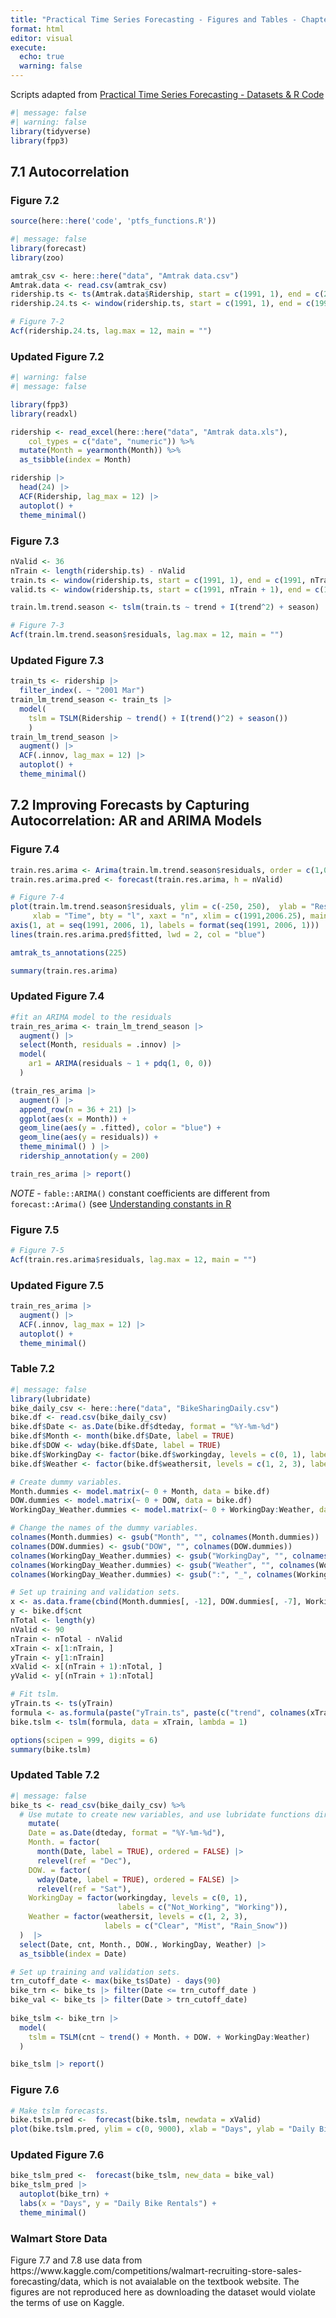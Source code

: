 ```yaml
---
title: "Practical Time Series Forecasting - Figures and Tables - Chapter 7"
format: html
editor: visual
execute:
  echo: true
  warning: false
---
```


Scripts adapted from [Practical Time Series Forecasting - Datasets & R Code](https://www.forecastingbook.com/resources/data-and-code)

```r
#| message: false
#| warning: false
library(tidyverse)
library(fpp3)
```

## 7.1 Autocorrelation

### Figure 7.2

```r
source(here::here('code', 'ptfs_functions.R'))

#| message: false
library(forecast)
library(zoo)

amtrak_csv <- here::here("data", "Amtrak data.csv")
Amtrak.data <- read.csv(amtrak_csv)
ridership.ts <- ts(Amtrak.data$Ridership, start = c(1991, 1), end = c(2004, 3), freq = 12)
ridership.24.ts <- window(ridership.ts, start = c(1991, 1), end = c(1991, 24))

# Figure 7-2
Acf(ridership.24.ts, lag.max = 12, main = "")
```

### Updated Figure 7.2

```r
#| warning: false
#| message: false

library(fpp3)
library(readxl)

ridership <- read_excel(here::here("data", "Amtrak data.xls"), 
    col_types = c("date", "numeric")) %>% 
  mutate(Month = yearmonth(Month)) %>% 
  as_tsibble(index = Month)
```

```r
ridership |> 
  head(24) |> 
  ACF(Ridership, lag_max = 12) |> 
  autoplot() +
  theme_minimal()
```

### Figure 7.3

```r
nValid <- 36
nTrain <- length(ridership.ts) - nValid
train.ts <- window(ridership.ts, start = c(1991, 1), end = c(1991, nTrain))
valid.ts <- window(ridership.ts, start = c(1991, nTrain + 1), end = c(1991, nTrain + nValid))

train.lm.trend.season <- tslm(train.ts ~ trend + I(trend^2) + season)

# Figure 7-3
Acf(train.lm.trend.season$residuals, lag.max = 12, main = "")

```

### Updated Figure 7.3

```r
train_ts <- ridership |> 
  filter_index(. ~ "2001 Mar")
train_lm_trend_season <- train_ts |>
  model(
    tslm = TSLM(Ridership ~ trend() + I(trend()^2) + season())
    ) 
train_lm_trend_season |> 
  augment() |> 
  ACF(.innov, lag_max = 12) |> 
  autoplot() +
  theme_minimal()
```

## 7.2 Improving Forecasts by Capturing Autocorrelation: AR and ARIMA Models

### Figure 7.4

```r
train.res.arima <- Arima(train.lm.trend.season$residuals, order = c(1,0,0))
train.res.arima.pred <- forecast(train.res.arima, h = nValid)

# Figure 7-4
plot(train.lm.trend.season$residuals, ylim = c(-250, 250),  ylab = "Residuals", 
     xlab = "Time", bty = "l", xaxt = "n", xlim = c(1991,2006.25), main = "")
axis(1, at = seq(1991, 2006, 1), labels = format(seq(1991, 2006, 1)))
lines(train.res.arima.pred$fitted, lwd = 2, col = "blue")

amtrak_ts_annotations(225)
```

```r
summary(train.res.arima)
```

### Updated Figure 7.4

```r
#fit an ARIMA model to the residuals
train_res_arima <- train_lm_trend_season |>
  augment() |> 
  select(Month, residuals = .innov) |>
  model(
    ar1 = ARIMA(residuals ~ 1 + pdq(1, 0, 0))
  ) 

(train_res_arima |>
  augment() |> 
  append_row(n = 36 + 21) |>
  ggplot(aes(x = Month)) +
  geom_line(aes(y = .fitted), color = "blue") +
  geom_line(aes(y = residuals)) +
  theme_minimal() ) |> 
  ridership_annotation(y = 200) 
```

```r
train_res_arima |> report()
```

*NOTE* - `fable::ARIMA()` constant coefficients are different from `forecast::Arima()` (see [Understanding constants in R](https://otexts.com/fpp3/arima-r.html#understanding-constants-in-r)

### Figure 7.5

```r
# Figure 7-5
Acf(train.res.arima$residuals, lag.max = 12, main = "")
```

### Updated Figure 7.5

```r
train_res_arima |> 
  augment() |>
  ACF(.innov, lag_max = 12) |> 
  autoplot() +
  theme_minimal()
```

### Table 7.2

```r
#| message: false
library(lubridate)
bike_daily_csv <- here::here("data", "BikeSharingDaily.csv")
bike.df <- read.csv(bike_daily_csv)
bike.df$Date <- as.Date(bike.df$dteday, format = "%Y-%m-%d")
bike.df$Month <- month(bike.df$Date, label = TRUE)
bike.df$DOW <- wday(bike.df$Date, label = TRUE)
bike.df$WorkingDay <- factor(bike.df$workingday, levels = c(0, 1), labels = c("Not_Working", "Working"))
bike.df$Weather <- factor(bike.df$weathersit, levels = c(1, 2, 3), labels = c("Clear", "Mist", "Rain_Snow"))

# Create dummy variables.
Month.dummies <- model.matrix(~ 0 + Month, data = bike.df)
DOW.dummies <- model.matrix(~ 0 + DOW, data = bike.df)
WorkingDay_Weather.dummies <- model.matrix(~ 0 + WorkingDay:Weather, data = bike.df)

# Change the names of the dummy variables.
colnames(Month.dummies) <- gsub("Month", "", colnames(Month.dummies))
colnames(DOW.dummies) <- gsub("DOW", "", colnames(DOW.dummies))
colnames(WorkingDay_Weather.dummies) <- gsub("WorkingDay", "", colnames(WorkingDay_Weather.dummies))
colnames(WorkingDay_Weather.dummies) <- gsub("Weather", "", colnames(WorkingDay_Weather.dummies))
colnames(WorkingDay_Weather.dummies) <- gsub(":", "_", colnames(WorkingDay_Weather.dummies))

# Set up training and validation sets.
x <- as.data.frame(cbind(Month.dummies[, -12], DOW.dummies[, -7], WorkingDay_Weather.dummies[, -6]))
y <- bike.df$cnt
nTotal <- length(y)
nValid <- 90
nTrain <- nTotal - nValid
xTrain <- x[1:nTrain, ]
yTrain <- y[1:nTrain]
xValid <- x[(nTrain + 1):nTotal, ]
yValid <- y[(nTrain + 1):nTotal]

# Fit tslm.
yTrain.ts <- ts(yTrain)
formula <- as.formula(paste("yTrain.ts", paste(c("trend", colnames(xTrain)), collapse = "+"), sep = "~"))
bike.tslm <- tslm(formula, data = xTrain, lambda = 1)

options(scipen = 999, digits = 6)
summary(bike.tslm)
```

### Updated Table 7.2

```r
#| message: false
bike_ts <- read_csv(bike_daily_csv) %>%
  # Use mutate to create new variables, and use lubridate functions directly
    mutate(
    Date = as.Date(dteday, format = "%Y-%m-%d"),
    Month. = factor(
      month(Date, label = TRUE), ordered = FALSE) |> 
      relevel(ref = "Dec"),  
    DOW. = factor(
      wday(Date, label = TRUE), ordered = FALSE) |> 
      relevel(ref = "Sat"),  
    WorkingDay = factor(workingday, levels = c(0, 1), 
                        labels = c("Not_Working", "Working")),
    Weather = factor(weathersit, levels = c(1, 2, 3), 
                     labels = c("Clear", "Mist", "Rain_Snow"))
  )  |> 
  select(Date, cnt, Month., DOW., WorkingDay, Weather) |> 
  as_tsibble(index = Date)

# Set up training and validation sets.
trn_cutoff_date <- max(bike_ts$Date) - days(90)
bike_trn <- bike_ts |> filter(Date <= trn_cutoff_date )
bike_val <- bike_ts |> filter(Date > trn_cutoff_date)
  
bike_tslm <- bike_trn |> 
  model(
    tslm = TSLM(cnt ~ trend() + Month. + DOW. + WorkingDay:Weather)
  )

bike_tslm |> report()
```

### Figure 7.6

```r
# Make tslm forecasts.
bike.tslm.pred <-  forecast(bike.tslm, newdata = xValid)
plot(bike.tslm.pred, ylim = c(0, 9000), xlab = "Days", ylab = "Daily Bike Rentals")
```
### Updated Figure 7.6

```r
bike_tslm_pred <-  forecast(bike_tslm, new_data = bike_val)
bike_tslm_pred |> 
  autoplot(bike_trn) +
  labs(x = "Days", y = "Daily Bike Rentals") +
  theme_minimal()
```


### Walmart Store Data

Figure 7.7 and 7.8 use data from https://www.kaggle.com/competitions/walmart-recruiting-store-sales-forecasting/data, which is not avaialable on the textbook website. The figures are not reproduced here as downloading the dataset would violate the terms of use on Kaggle.
